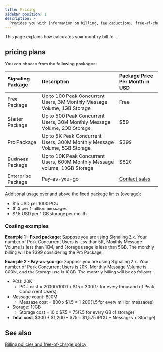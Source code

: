 ```yaml
---
title: Pricing
sidebar_position: 1
description: >
  Provides you with information on billing, fee deductions, free-of-charge policy, and any suspension to your account based on the account type.
---
```



This page explains how <Vg k="COMPANY" /> calculates your monthly bill for <Vg k="SIG"/>.

## <Vg k="SIG"/> pricing plans

You can choose from the following packages:

| Signaling Package | Description | Package Price Per Month in USD |
|:-------------|:------------------------------------------|:----------|
| Free Package | Up to 100 Peak Concurrent Users, 3M Monthly Message Volume, 1GB Storage | Free |
| Starter Package | Up to 500 Peak Concurrent Users, 30M Monthly Message Volume, 2GB Storage | $59 |
| Pro Package | Up to 5K Peak Concurrent Users, 300M Monthly Message Volume, 5GB Storage | $399 |
| Business Package | Up to 10K Peak Concurrent Users, 600M Monthly Message volume, 10GB Storage | $820 |
| Enterprise Package | Pay–as-you-go | [Contact sales](https://www.agora.io/en/talk-to-us/) |

Additional usage over and above the fixed package limits (overage):

- $15 USD per 1000 PCU
- $1.5 per 1 million messages
- $7.5 USD per 1 GB storage per month

### Costing examples

**Example 1 - Fixed package**: Suppose you are using Signaling 2.x. Your number of Peak Concurrent Users is less than 5K, Monthly Message Volume is less than 10M, and Storage usage is less than 5GB. The monthly billing will be $399 considering the Pro Package.

**Example 2 - Pay-as-you-go**: Suppose you are using Signaling 2.x. Your number of Peak Concurrent Users is 20K, Monthly Message Volume is 800M, and the Storage use is 10GB. The monthly billing will be as follows:

* PCU: 20K
  * PCU cost = 20000/1000 x $15 = $300 ($15 for every thousand of Peak Concurrent Users)
* Message count: 800M
  * Message cost = 800 x $1.5 = $1,200 ($1.5 for every million messages)
* Storage: 10GB
  * Storage cost = 10 x $7.5 = $75 ($7.5 for every GB of storage)
* **Total cost**: $300 + $1,200 + $75 = $1,575 (PCU + Messages + Storage)

## See also

[Billing policies and free-of-charge policy](../reference/billing-policies)
